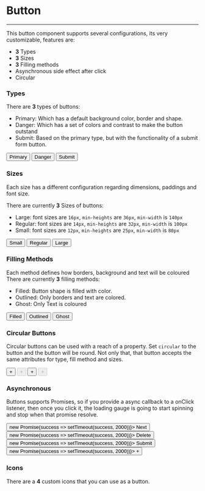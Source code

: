 

<Meta title='Misc/Button' component={Button} />

# Button

<hr />


This button component supports several configurations, its very customizable, features are:
  - **3** Types
  - **3** Sizes
  - **3** Filling methods
  - Asynchronous side effect after click
  - Circular

### Types

There are **3** types of buttons:

- Primary: Which has a default background color, border and shape.
- Danger: Which has a set of colors and contrast to make the button outstand
- Submit: Based on the primary type, but with the functionality of a submit form button.

<Preview withSource="open">
  <Story name="Types">
     <Box horizontal>
          <Button type="primary">Primary</Button>
          <Button type="danger">Danger</Button>
          <Button type="submit">Submit</Button>
     </Box>
  </Story>
</Preview>

### Sizes

Each size has a different configuration regarding dimensions, paddings and font size.

There are currently **3** Sizes of buttons:

- Large: font sizes are `16px`, `min-heights` are `36px`, `min-width` is `140px`
- Regular: font sizes are `14px`, `min-heights` are `32px`, `min-width` is `100px`
- Small: font sizes are `12px`, `min-heights` are `25px`, `min-width` is `80px`

<Preview withSource="open">
  <Story name="Sizes">
     <Box horizontal>
          <Button type="primary" size="small">Small</Button>
          <Button type="danger" size="regular">Regular</Button>
          <Button type="submit" size="large">Large</Button>
     </Box>
  </Story>
</Preview>

### Filling Methods

Each method defines how borders, background and text will be coloured
There are currently **3** filling methods:

- Filled: Button shape is filled with color.
- Outlined: Only borders and text are colored.
- Ghost: Only Text is coloured

<Preview withSource="open">
  <Story name="Filled">
     <Box horizontal>
          <Button type="primary" size="small" fill="filled">Filled</Button>
          <Button type="danger" size="regular" fill="outlined">Outlined</Button>
          <Button type="submit" size="large" fill="ghost">Ghost</Button>
     </Box>
  </Story>
</Preview>

### Circular Buttons

Circular buttons can be used with a reach of a property. Set `circular` to the button and the button
will be round. Not only that, that button accepts the same attributes for type, fill method and sizes.

<Preview withSource="open">
  <Story name="Circular">
     <Box horizontal>
          <Button size="small" type="primary" circular>+</Button>
          <Button size="regular" type="primary" disabled circular>+</Button>
          <Button size="large" fill="outlined" circular>+</Button>
          <Button size="large" disabled fill="outlined" circular>+</Button>
     </Box>
  </Story>
</Preview>

### Asynchronous

Buttons supports Promises, so if you provide a async callback to a onClick listener, then once you click it,
the loading gauge is going to start spinning and stop when that promise resolve.

<Preview withSource="open">
  <Story name="Async">
   <Box horizontal>
      <Button type="primary" fill="filled" onClick={ async () => new Promise(success => setTimeout(success, 2000))}>
        <span>Next</span>
      </Button>
      <Button type="danger" fill="outlined" onClick={ async () => new Promise(success => setTimeout(success, 2000))}>
        <span>Delete</span>
      </Button>
      <Button fill="filled" type="secondary" onClick={ async () => new Promise(success => setTimeout(success, 2000))}>
        <span>Submit</span>
      </Button>
      <Button fill="filled" type="primary" circular onClick={ async () => new Promise(success => setTimeout(success, 2000))}>
        <span>+</span>
      </Button>
   </Box>
  </Story>
</Preview>

### Icons

There are a **4** custom icons that you can use as a button.

<Preview withSource="open">
  <Story name="Icons">
   <Box horizontal>
      <FavoriteButton />
       <FavoriteButton isFavorite />
       <CloseButton />
       <MoreButton />
   </Box>
  </Story>
</Preview>


<Props of={Button} />
